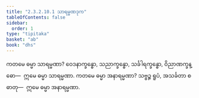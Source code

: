```yaml
---
title: "2.3.2.10.1 သာရမ္မဏဒုက"
tableOfContents: false
sidebar:
  order: 1
type: "tipitaka"
basket: "ab"
book: "dhs"
---
```



<DynamicBreadcrumb />

<Division number="1191" book="dhs" e="ch" v="29" p="238">

<Paragraph number="1887" book="dhs">
ကတမေ ဓမ္မာ သာရမ္မဏာ? ဝေဒနာက္ခန္ဓော, သညာက္ခန္ဓော, သင်္ခါရက္ခန္ဓော, ဝိညာဏက္ခန္ဓော—  ဣမေ ဓမ္မာ သာရမ္မဏာ.
</Paragraph>

</Division>
<Division number="1192" book="dhs" e="ch" v="29" p="238">

<Paragraph number="1888" book="dhs">
ကတမေ ဓမ္မာ အနာရမ္မဏာ? သဗ္ဗဉ္စ ရူပံ, အသင်္ခတာ စ ဓာတု—  ဣမေ ဓမ္မာ အနာရမ္မဏာ.
</Paragraph>
</Division>
